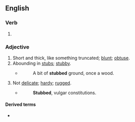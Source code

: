 ==English==

===Verb===
{{head|en|verb form}}

# {{en-past of|stub}}

===Adjective===
{{en-adj}}

# Short and thick, like something truncated; [[blunt]]; [[obtuse]].
# Abounding in [[stub]]s; [[stubby]].
#* {{RQ:Browning Childe Roland to the Dark Tower Came}}
#*: A bit of '''stubbed''' ground, once a wood.
# Not [[delicate]]; [[hardy]]; [[rugged]].
#* {{rfdatek|en|Berkley}}
#*: '''Stubbed''', vulgar constitutions.

====Derived terms====
* {{l|en|stubbedness}}
